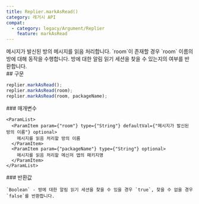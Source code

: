 ```yaml
---
title: Replier.markAsRead()
category: 레거시 API
compat:
  - category: legacy/Argument/Replier
    feature: markAsRead
---
```


<Section>
  메시지가 발신된 방의 메시지를 읽음 처리합니다. `room`이 존재할 경우 `room` 이름의 방에 대해 동작을 수행합니다. 방에 대한 알림 읽기 세션을 찾을 수 있는지의 여부를 반환합니다.
</Section>
<Section>
  ## 구문

  ~~~js
  replier.markAsRead();
  replier.markAsRead(room);
  replier.markAsRead(room, packageName);
  ~~~

  <Section>
    ### 매개변수

    <ParamList>
      <ParamItem param={"room"} type={"String"} defaultVal={"메시지가 발신된 방의 이름"} optional>
        메시지를 읽음 처리할 방의 이름
      </ParamItem>
      <ParamItem param={"packageName"} type={"String"} optional>
        메시지를 읽음 처리할 메신저 앱의 패키지명
      </ParamItem>
    </ParamList>
  </Section>
  <Section>
    ### 반환값

    `Boolean` - 방에 대한 알림 읽기 세션을 찾을 수 있을 경우 `true`, 찾을 수 없을 경우 `false`를 반환합니다.
  </Section>
</Section>